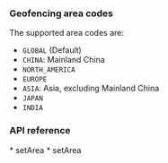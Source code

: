 
<PlatformWrapper platform="web">

### Geofencing area codes

The supported area codes are:

* `GLOBAL` (Default)
* `CHINA`: Mainland China
* `NORTH_AMERICA`
* `EUROPE`
* `ASIA`: Asia, excluding Mainland China
* `JAPAN`
* `INDIA`

### API reference
<ProductWrapper notAllowed="voice-calling">
* <Link to = "{{global.API_REF_WEB_ROOT}}/interfaces/iagorartc.html#setarea">setArea</Link>
</ProductWrapper>
<ProductWrapper product = "voice-calling">
* <Link to = "{{global.API_REF_WEB_ROOT_VOICE_SDK}}/interfaces/iagorartc.html#setarea">setArea</Link>
</ProductWrapper>
</PlatformWrapper>
